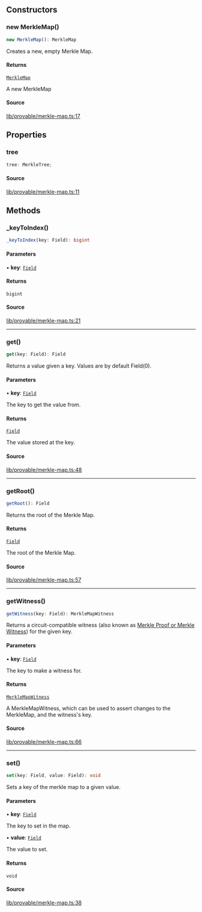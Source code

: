 ## Constructors

### new MerkleMap()

```ts
new MerkleMap(): MerkleMap
```

Creates a new, empty Merkle Map.

#### Returns

[`MerkleMap`](MerkleMap.mdx)

A new MerkleMap

#### Source

[lib/provable/merkle-map.ts:17](https://github.com/o1-labs/o1js/blob/1ed4125b454628ef1e3e4d32dd416718a59702b8/src/lib/provable/merkle-map.ts#L17)

## Properties

### tree

```ts
tree: MerkleTree;
```

#### Source

[lib/provable/merkle-map.ts:11](https://github.com/o1-labs/o1js/blob/1ed4125b454628ef1e3e4d32dd416718a59702b8/src/lib/provable/merkle-map.ts#L11)

## Methods

### \_keyToIndex()

```ts
_keyToIndex(key: Field): bigint
```

#### Parameters

• **key**: [`Field`](Field.mdx)

#### Returns

`bigint`

#### Source

[lib/provable/merkle-map.ts:21](https://github.com/o1-labs/o1js/blob/1ed4125b454628ef1e3e4d32dd416718a59702b8/src/lib/provable/merkle-map.ts#L21)

***

### get()

```ts
get(key: Field): Field
```

Returns a value given a key. Values are by default Field(0).

#### Parameters

• **key**: [`Field`](Field.mdx)

The key to get the value from.

#### Returns

[`Field`](Field.mdx)

The value stored at the key.

#### Source

[lib/provable/merkle-map.ts:48](https://github.com/o1-labs/o1js/blob/1ed4125b454628ef1e3e4d32dd416718a59702b8/src/lib/provable/merkle-map.ts#L48)

***

### getRoot()

```ts
getRoot(): Field
```

Returns the root of the Merkle Map.

#### Returns

[`Field`](Field.mdx)

The root of the Merkle Map.

#### Source

[lib/provable/merkle-map.ts:57](https://github.com/o1-labs/o1js/blob/1ed4125b454628ef1e3e4d32dd416718a59702b8/src/lib/provable/merkle-map.ts#L57)

***

### getWitness()

```ts
getWitness(key: Field): MerkleMapWitness
```

Returns a circuit-compatible witness (also known as [Merkle Proof or Merkle Witness](https://computersciencewiki.org/index.php/Merkle_proof)) for the given key.

#### Parameters

• **key**: [`Field`](Field.mdx)

The key to make a witness for.

#### Returns

[`MerkleMapWitness`](MerkleMapWitness.mdx)

A MerkleMapWitness, which can be used to assert changes to the MerkleMap, and the witness's key.

#### Source

[lib/provable/merkle-map.ts:66](https://github.com/o1-labs/o1js/blob/1ed4125b454628ef1e3e4d32dd416718a59702b8/src/lib/provable/merkle-map.ts#L66)

***

### set()

```ts
set(key: Field, value: Field): void
```

Sets a key of the merkle map to a given value.

#### Parameters

• **key**: [`Field`](Field.mdx)

The key to set in the map.

• **value**: [`Field`](Field.mdx)

The value to set.

#### Returns

`void`

#### Source

[lib/provable/merkle-map.ts:38](https://github.com/o1-labs/o1js/blob/1ed4125b454628ef1e3e4d32dd416718a59702b8/src/lib/provable/merkle-map.ts#L38)
